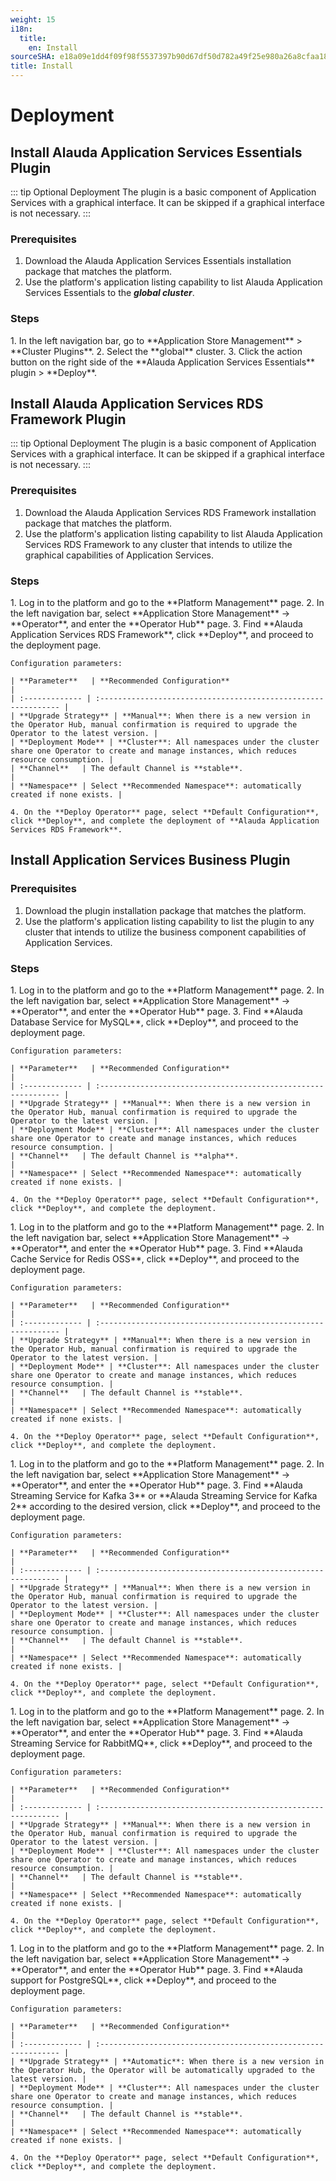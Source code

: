 ```yaml
---
weight: 15
i18n:
  title:
    en: Install
sourceSHA: e18a09e1dd4f09f98f5537397b90d67df50d782a49f25e980a26a8cfaa185fb5
title: Install
---
```


# Deployment

## Install Alauda Application Services Essentials Plugin

::: tip Optional Deployment
The plugin is a basic component of Application Services with a graphical interface. It can be skipped if a graphical interface is not necessary.
:::

### Prerequisites

1. Download the Alauda Application Services Essentials installation package that matches the platform.
2. Use the platform's application listing capability to list Alauda Application Services Essentials to the ***global cluster***.

### Steps

<Tabs>
  <Tab label="Web Console">
    1. In the left navigation bar, go to **Application Store Management** > **Cluster Plugins**.
    2. Select the **global** cluster.
    3. Click the action button on the right side of the **Alauda Application Services Essentials** plugin > **Deploy**.
  </Tab>
</Tabs>

## Install Alauda Application Services RDS Framework Plugin

::: tip Optional Deployment
The plugin is a basic component of Application Services with a graphical interface. It can be skipped if a graphical interface is not necessary.
:::

### Prerequisites

1. Download the Alauda Application Services RDS Framework installation package that matches the platform.
2. Use the platform's application listing capability to list Alauda Application Services RDS Framework to any cluster that intends to utilize the graphical capabilities of Application Services.

### Steps

<Tabs>
  <Tab label="Web Console">
    1. Log in to the platform and go to the **Platform Management** page.
    2. In the left navigation bar, select **Application Store Management** -> **Operator**, and enter the **Operator Hub** page.
    3. Find **Alauda Application Services RDS Framework**, click **Deploy**, and proceed to the deployment page.

    Configuration parameters:

    | **Parameter**   | **Recommended Configuration**                                      |
    | :------------- | :------------------------------------------------------------- |
    | **Upgrade Strategy** | **Manual**: When there is a new version in the Operator Hub, manual confirmation is required to upgrade the Operator to the latest version. |
    | **Deployment Mode** | **Cluster**: All namespaces under the cluster share one Operator to create and manage instances, which reduces resource consumption. |
    | **Channel**   | The default Channel is **stable**.                                |
    | **Namespace** | Select **Recommended Namespace**: automatically created if none exists. |

    4. On the **Deploy Operator** page, select **Default Configuration**, click **Deploy**, and complete the deployment of **Alauda Application Services RDS Framework**.
  </Tab>
</Tabs>

## Install Application Services Business Plugin

### Prerequisites

1. Download the plugin installation package that matches the platform.
2. Use the platform's application listing capability to list the plugin to any cluster that intends to utilize the business component capabilities of Application Services.

### Steps

<Tabs>
  <Tab label="MySQL">
    1. Log in to the platform and go to the **Platform Management** page.
    2. In the left navigation bar, select **Application Store Management** -> **Operator**, and enter the **Operator Hub** page.
    3. Find **Alauda Database Service for MySQL**, click **Deploy**, and proceed to the deployment page.

    Configuration parameters:

    | **Parameter**   | **Recommended Configuration**                                      |
    | :------------- | :------------------------------------------------------------- |
    | **Upgrade Strategy** | **Manual**: When there is a new version in the Operator Hub, manual confirmation is required to upgrade the Operator to the latest version. |
    | **Deployment Mode** | **Cluster**: All namespaces under the cluster share one Operator to create and manage instances, which reduces resource consumption. |
    | **Channel**   | The default Channel is **alpha**.                                  |
    | **Namespace** | Select **Recommended Namespace**: automatically created if none exists. |

    4. On the **Deploy Operator** page, select **Default Configuration**, click **Deploy**, and complete the deployment.
  </Tab>

  <Tab label="Redis">
    1. Log in to the platform and go to the **Platform Management** page.
    2. In the left navigation bar, select **Application Store Management** -> **Operator**, and enter the **Operator Hub** page.
    3. Find **Alauda Cache Service for Redis OSS**, click **Deploy**, and proceed to the deployment page.

    Configuration parameters:

    | **Parameter**   | **Recommended Configuration**                                      |
    | :------------- | :------------------------------------------------------------- |
    | **Upgrade Strategy** | **Manual**: When there is a new version in the Operator Hub, manual confirmation is required to upgrade the Operator to the latest version. |
    | **Deployment Mode** | **Cluster**: All namespaces under the cluster share one Operator to create and manage instances, which reduces resource consumption. |
    | **Channel**   | The default Channel is **stable**.                                |
    | **Namespace** | Select **Recommended Namespace**: automatically created if none exists. |

    4. On the **Deploy Operator** page, select **Default Configuration**, click **Deploy**, and complete the deployment.
  </Tab>

  <Tab label="Kafka">
    1. Log in to the platform and go to the **Platform Management** page.
    2. In the left navigation bar, select **Application Store Management** -> **Operator**, and enter the **Operator Hub** page.
    3. Find **Alauda Streaming Service for Kafka 3** or **Alauda Streaming Service for Kafka 2** according to the desired version, click **Deploy**, and proceed to the deployment page.

    Configuration parameters:

    | **Parameter**   | **Recommended Configuration**                                      |
    | :------------- | :------------------------------------------------------------- |
    | **Upgrade Strategy** | **Manual**: When there is a new version in the Operator Hub, manual confirmation is required to upgrade the Operator to the latest version. |
    | **Deployment Mode** | **Cluster**: All namespaces under the cluster share one Operator to create and manage instances, which reduces resource consumption. |
    | **Channel**   | The default Channel is **stable**.                                |
    | **Namespace** | Select **Recommended Namespace**: automatically created if none exists. |

    4. On the **Deploy Operator** page, select **Default Configuration**, click **Deploy**, and complete the deployment.
  </Tab>

  <Tab label="RabbitMQ">
    1. Log in to the platform and go to the **Platform Management** page.
    2. In the left navigation bar, select **Application Store Management** -> **Operator**, and enter the **Operator Hub** page.
    3. Find **Alauda Streaming Service for RabbitMQ**, click **Deploy**, and proceed to the deployment page.

    Configuration parameters:

    | **Parameter**   | **Recommended Configuration**                                      |
    | :------------- | :------------------------------------------------------------- |
    | **Upgrade Strategy** | **Manual**: When there is a new version in the Operator Hub, manual confirmation is required to upgrade the Operator to the latest version. |
    | **Deployment Mode** | **Cluster**: All namespaces under the cluster share one Operator to create and manage instances, which reduces resource consumption. |
    | **Channel**   | The default Channel is **stable**.                                |
    | **Namespace** | Select **Recommended Namespace**: automatically created if none exists. |

    4. On the **Deploy Operator** page, select **Default Configuration**, click **Deploy**, and complete the deployment.
  </Tab>

  <Tab label="PostgreSQL">
    1. Log in to the platform and go to the **Platform Management** page.
    2. In the left navigation bar, select **Application Store Management** -> **Operator**, and enter the **Operator Hub** page.
    3. Find **Alauda support for PostgreSQL**, click **Deploy**, and proceed to the deployment page.

    Configuration parameters:

    | **Parameter**   | **Recommended Configuration**                                      |
    | :------------- | :------------------------------------------------------------- |
    | **Upgrade Strategy** | **Automatic**: When there is a new version in the Operator Hub, the Operator will be automatically upgraded to the latest version. |
    | **Deployment Mode** | **Cluster**: All namespaces under the cluster share one Operator to create and manage instances, which reduces resource consumption. |
    | **Channel**   | The default Channel is **stable**.                                |
    | **Namespace** | Select **Recommended Namespace**: automatically created if none exists. |

    4. On the **Deploy Operator** page, select **Default Configuration**, click **Deploy**, and complete the deployment.
  </Tab>
</Tabs>
